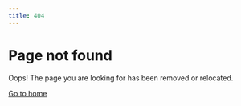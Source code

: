 ```yaml
---
title: 404
---
```


# Page not found

Oops! The page you are looking for has been removed or relocated.

[Go to home](/)
